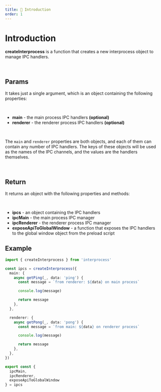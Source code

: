 ```yaml
---
title: 👋 Introduction
order: 1
---
```


# Introduction
**createInterprocess** is a function that creates a new interprocess object to manage IPC handlers.

<br />

## Params

It takes just a single argument, which is an object containing the following properties:

<br />

- **main** - the main process IPC handlers **(optional)**
- **renderer** - the renderer process IPC handlers **(optional)**

<br />

The `main` and `renderer` properties are both objects, and each of them can contain any number of IPC handlers. The keys of these objects will be used as the names of the IPC channels, and the values are the handlers themselves.

<br />

## Return
It returns an object with the following properties and methods:

<br />

- **ipcs** - an object containing the IPC handlers
- **ipcMain** - the main process IPC manager
- **ipcRenderer** - the renderer process IPC manager
- **exposeApiToGlobalWindow** - a function that exposes the IPC handlers to the global window object from the preload script

## Example
```ts
import { createInterprocess } from 'interprocess'

const ipcs = createInterprocess({
  main: {
    async getPing(_, data: 'ping') {
      const message = `from renderer: ${data} on main process`

      console.log(message)

      return message
    },
  },

  renderer: {
    async getPong(_, data: 'pong') {
      const message = `from main: ${data} on renderer process`

      console.log(message)

      return message
    },
  },
})

export const {
  ipcMain,
  ipcRenderer,
  exposeApiToGlobalWindow
} = ipcs
```



